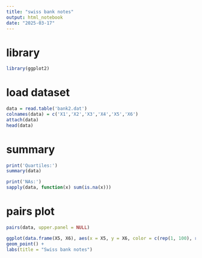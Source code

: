 ---
title: "swiss bank notes"
output: html_notebook
date: "2025-03-17"
---

# library
```{r}
library(ggplot2)
```



# load dataset
```{r}
data = read.table('bank2.dat')
colnames(data) = c('X1','X2','X3','X4','X5','X6')
attach(data)
head(data)
```


# summary
```{r}
print('Quartiles:')
summary(data)

print('NAs:')
sapply(data, function(x) sum(is.na(x)))
```



# pairs plot
```{r}
pairs(data, upper.panel = NULL)

ggplot(data.frame(X5, X6), aes(x = X5, y = X6, color = c(rep(1, 100), rep(2, 100)))) +
geom_point() +
labs(title = "Swiss bank notes") 
 
```
























































































